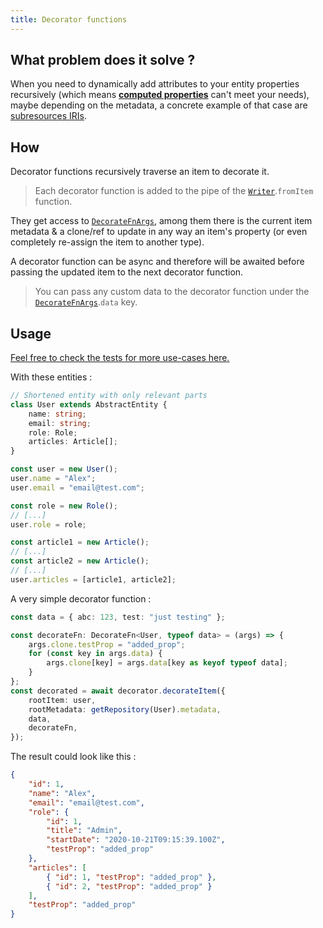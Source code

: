 ```yaml
---
title: Decorator functions
---
```


## What problem does it solve ?

When you need to dynamically add attributes to your entity properties recursively (which means
[**computed properties**](/entity-groups/groups/introduction#computed-property) can't meet your needs), maybe depending
on the metadata, a concrete example of that case are
[subresources IRIs](/entity-routes/subresources/introduction#format-in-response).

## How

Decorator functions recursively traverse an item to decorate it.

> Each decorator function is added to the pipe of the [`Writer`](/definitions/classes/writer).`fromItem` function.

They get access to [`DecorateFnArgs`](/definitions#decoratefnargs), among them there is the current item metadata & a
clone/ref to update in any way an item's property (or even completely re-assign the item to another type).

A decorator function can be async and therefore will be awaited before passing the updated item to the next decorator
function.

> You can pass any custom data to the decorator function under the
> [`DecorateFnArgs`](/definitions#decoratefnargs).`data` key.

## Usage

[Feel free to check the tests for more use-cases here.](tests/response/Decorator.test.ts)

With these entities :

```ts
// Shortened entity with only relevant parts
class User extends AbstractEntity {
    name: string;
    email: string;
    role: Role;
    articles: Article[];
}

const user = new User();
user.name = "Alex";
user.email = "email@test.com";

const role = new Role();
// [...]
user.role = role;

const article1 = new Article();
// [...]
const article2 = new Article();
// [...]
user.articles = [article1, article2];
```

A very simple decorator function :

```ts
const data = { abc: 123, test: "just testing" };

const decorateFn: DecorateFn<User, typeof data> = (args) => {
    args.clone.testProp = "added_prop";
    for (const key in args.data) {
        args.clone[key] = args.data[key as keyof typeof data];
    }
};
const decorated = await decorator.decorateItem({
    rootItem: user,
    rootMetadata: getRepository(User).metadata,
    data,
    decorateFn,
});
```

The result could look like this :

```json
{
    "id": 1,
    "name": "Alex",
    "email": "email@test.com",
    "role": {
        "id": 1,
        "title": "Admin",
        "startDate": "2020-10-21T09:15:39.100Z",
        "testProp": "added_prop"
    },
    "articles": [
        { "id": 1, "testProp": "added_prop" },
        { "id": 2, "testProp": "added_prop" }
    ],
    "testProp": "added_prop"
}
```

